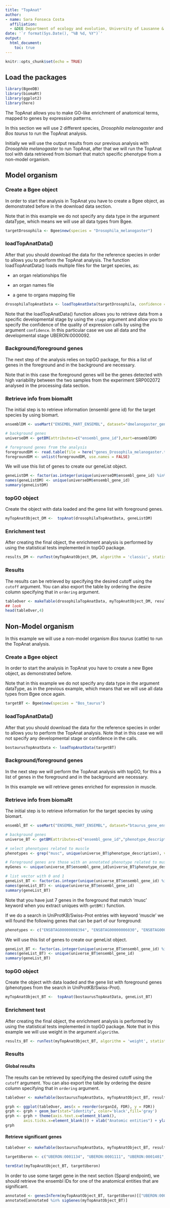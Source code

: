 ```yaml
---
title: "TopAnat"
author: 
- name: Sara Fonseca Costa
  affiliation:
  - &DEE Department of ecology and evolution, University of Lausanne & Swiss Institute of Bioinformatics, Switzerland
date: '`r format(Sys.Date(), "%B %d, %Y")`'
output:
  html_document:
    toc: true
---
```


```r
knitr::opts_chunk$set(echo = TRUE)
```

## Load the packages

```r
library(BgeeDB)
library(biomaRt)
library(ggplot2)
library(here)
```

The TopAnat allows you to make GO-like enrichment of anatomical terms, mapped to genes by expression patterns.

In this section we will use 2 different species, *Drosophila melanogaster* and *Bos taurus* to run the TopAnat analysis.

Initially we will use the output results from our previous analysis with *Drosophila melanogaster* to run TopAnat, after that we will run the TopAnat tool with data retrieved from biomart that match specific phenotype from a non-model organism.

## Model organism

### Create a Bgee object

In order to start the analysis in TopAnat you have to create a Bgee object, as demonstrated before in the download data section.

Note that in this example we do not specify any data type in the argument dataType, which means we will use all data types from Bgee.

```r
targetDrosophila <- Bgee$new(species = "Drosophila_melanogaster")
```

### loadTopAnatData()

After that you should download the data for the reference species in order to allows you to perform the TopAnat analysis. The function loadTopAnatData() loads multiple files for the target species, as:

- an organ relationships file

- an organ names file

- a gene to organs mapping file

```r
drosophilaTopAnatData <- loadTopAnatData(targetDrosophila, confidence = "silver", stage = "UBERON:0000092")
```

Note that the loadTopAnatData() function allows you to retrieve data from a specific developmental stage by using the `stage` argument and allow you to specify the confidence of the quality of expression calls by using the argument `confidence`. In this particular case we use all data and the developmental stage UBERON:0000092.

### Background/foreground genes

The next step of the analysis relies on topGO package, for this a list of genes in the foreground and in the background are necessary.

Note that in this case the foreground genes will be the genes detected with high variability between the two samples from the experiment SRP002072 analysed in the processing data section.

### Retrieve info from biomaRt

The initial step is to retrieve information (ensembl gene id) for the target species by using biomart.

```r
ensemblDM <- useMart("ENSEMBL_MART_ENSEMBL", dataset="dmelanogaster_gene_ensembl", host="mar2016.archive.ensembl.org")

# background genes
universeDM <- getBM(attributes=c("ensembl_gene_id"),mart=ensemblDM)

# foreground genes from the analysis
foregroundDM <- read.table(file = here("genes_Drosophila_melanogaster.tsv"), header=F, sep="\t")
foregroundDM <- unlist(foregroundDM, use.names = FALSE)
```

We will use this list of genes to create our geneList object.

```r
geneListDM <- factor(as.integer(unique(universeDM$ensembl_gene_id) %in% foregroundDM))
names(geneListDM) <- unique(universeDM$ensembl_gene_id)
summary(geneListDM)
```

### topGO object

Create the object with data loaded and the gene list with foreground genes.

```r
myTopAnatObject_DM <-  topAnat(drosophilaTopAnatData, geneListDM)
```

### Enrichment test

After creating the final object, the enrichment analysis is performed by using the statistical tests implemented in topGO package.

```r
results_DM <- runTest(myTopAnatObject_DM, algorithm = 'classic', statistic = 'fisher')
```

### Results

The results can be retrieved by specifying the desired cutoff using the `cutoff` argument. You can also export the table by ordering the desire column specifying that in `ordering` argument.

```r
tableOver <- makeTable(drosophilaTopAnatData, myTopAnatObject_DM, results_DM)
## look 
head(tableOver,4)
```


## Non-Model organism

In this example we will use a non-model organism *Bos taurus* (cattle) to run the TopAnat analysis. 

### Create a Bgee object

In order to start the analysis in TopAnat you have to create a new Bgee object, as demonstrated before.

Note that in this example we do not specify any data type in the argument dataType, as in the previous example, which means that we will use all data types from Bgee once again.

```r
targetBT <- Bgee$new(species = "Bos_taurus")
```

### loadTopAnatData()

After that you should download the data for the reference species in order to allows you to perform the TopAnat analysis. 
Note that in this case we will not specify any developmental stage or confidence in the calls.

```r
bostaurusTopAnatData <- loadTopAnatData(targetBT)
```

### Background/foreground genes

In the next step we will perform the TopAnat analysis with topGO, for this a list of genes in the foreground and in the background are necessary.

In this example we will retrieve genes enriched for expression in muscle. 

### Retrieve info from biomaRt

The initial step is to retrieve information for the target species by using biomart.

```r
ensembl_BT <- useMart("ENSEMBL_MART_ENSEMBL", dataset="btaurus_gene_ensembl", host="mar2016.archive.ensembl.org")

# background genes
universe_BT <- getBM(attributes=c("ensembl_gene_id","phenotype_description"),mart=ensembl_BT)

# select phenotypes related to muscle
phenotypes <- grep("musc", unique(universe_BT$phenotype_description), value=T)

# Foreground genes are those with an annotated phenotype related to muscle.
myGenes <- unique(universe_BT$ensembl_gene_id[universe_BT$phenotype_description %in% phenotypes])

# list vector with 0 and 1  
geneList_BT <- factor(as.integer(unique(universe_BT$ensembl_gene_id) %in% myGenes))
names(geneList_BT) <- unique(universe_BT$ensembl_gene_id)
summary(geneList_BT)
```

Note that you have just 7 genes in the foreground that match 'musc' keyword when you extract uniques with `getBM()` function.

If we do a search in UniProtKB/Swiss-Prot entries with keyword 'muscle' we will found the following genes that can be part of our foreground:

```r
phenotypes <- c("ENSBTAG00000008394", "ENSBTAG00000006030", "ENSBTAG00000015644", "ENSBTAG00000011424", "ENSBTAG00000010799", "ENSBTAG00000014614", "ENSBTAG00000011869", "ENSBTAG00000045757", "ENSBTAG00000026266", "ENSBTAG00000022158", "ENSBTAG00000006419", "ENSBTAG00000030425", "ENSBTAG00000009707", "ENSBTAG00000009749", "ENSBTAG00000033217", "ENSBTAG00000007196", "ENSBTAG00000021218", "ENSBTAG00000005333", "ENSBTAG00000006424", "ENSBTAG00000005353", "ENSBTAG00000021992", "ENSBTAG00000026972", "ENSBTAG00000005970", "ENSBTAG00000046332", "ENSBTAG00000018285", "ENSBTAG00000005714", "ENSBTAG00000016024", "ENSBTAG00000017992", "ENSBTAG00000014003", "ENSBTAG00000018204", "ENSBTAG00000019159")
```

We will use this list of genes to create our geneList object.

```r
geneList_BT <- factor(as.integer(unique(universe_BT$ensembl_gene_id) %in% phenotypes))
names(geneList_BT) <- unique(universe_BT$ensembl_gene_id)
summary(geneList_BT)
```

### topGO object

Create the object with data loaded and the gene list with foreground genes (phenotypes from the search in UniProtKB/Swiss-Prot).

```r
myTopAnatObject_BT <-  topAnat(bostaurusTopAnatData, geneList_BT)
```

### Enrichment test

After creating the final object, the enrichment analysis is performed by using the statistical tests implemented in topGO package.
Note that in this example we will use weight in the argument `algorithm`.

```r
results_BT <- runTest(myTopAnatObject_BT, algorithm = 'weight', statistic = 'fisher')
```

### Results

#### Global results

The results can be retrieved by specifying the desired cutoff using the `cutoff` argument. You can also export the table by ordering the desire column specifying that in `ordering` argument.


```r
tableOver <- makeTable(bostaurusTopAnatData, myTopAnatObject_BT, results_BT)

grph <- ggplot(tableOver, aes(x = reorder(organId, FDR), y = FDR))
grph <- grph + geom_bar(stat="identity", color='black',fill='gray')
grph <- grph + theme(axis.text.x=element_blank(),
        axis.ticks.x=element_blank()) + xlab("Anatomic entities") + ylab("FDR") + ggtitle("Results - enrichment test")
grph
```

#### Retrieve significant genes

```r
tableOver <- makeTable(bostaurusTopAnatData, myTopAnatObject_BT, results_BT, cutoff = 0.01, ordering = -8)

targetUberon <- c("UBERON:0001134", "UBERON:0001111", "UBERON:0001401", "UBERON:0002000", "UBERON:0034908")

termStat(myTopAnatObject_BT, targetUberon) 
```

In order to use some target gene in the next section (Sparql endpoint), we should retrieve the ensembl IDs for one of the anatomical entities that are significant.

```r
annotated <- genesInTerm(myTopAnatObject_BT, targetUberon)[["UBERON:0001134"]]
annotated[annotated %in% sigGenes(myTopAnatObject_BT)]
```

